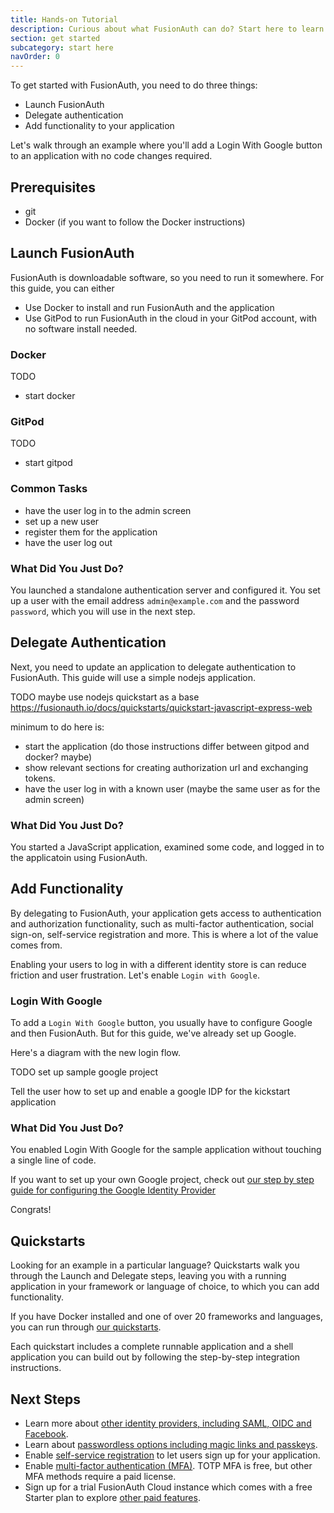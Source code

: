```yaml
---
title: Hands-on Tutorial
description: Curious about what FusionAuth can do? Start here to learn about it.
section: get started
subcategory: start here
navOrder: 0
---
```


To get started with FusionAuth, you need to do three things:

* Launch FusionAuth
* Delegate authentication
* Add functionality to your application

<StartDiagram alt="Launch, then delegate, then add functionality." />

Let's walk through an example where you'll add a Login With Google button to an application with no code changes required.

## Prerequisites

* git
* Docker (if you want to follow the Docker instructions)

## Launch FusionAuth

FusionAuth is downloadable software, so you need to run it somewhere. For this guide, you can either

* Use Docker to install and run FusionAuth and the application
* Use GitPod to run FusionAuth in the cloud in your GitPod account, with no software install needed.

### Docker

TODO

* start docker

### GitPod

TODO

* start gitpod

### Common Tasks

* have the user log in to the admin screen
* set up a new user
* register them for the application
* have the user log out

### What Did You Just Do?

You launched a standalone authentication server and configured it. You set up a user with the email address `admin@example.com` and the password `password`, which you will use in the next step.

## Delegate Authentication

Next, you need to update an application to delegate authentication to FusionAuth. This guide will use a simple nodejs application.

TODO maybe use nodejs quickstart as a base https://fusionauth.io/docs/quickstarts/quickstart-javascript-express-web


minimum to do here is:

* start the application (do those instructions differ between gitpod and docker? maybe)
* show relevant sections for creating authorization url and exchanging tokens.
* have the user log in with a known user (maybe the same user as for the admin screen)

### What Did You Just Do?

You started a JavaScript application, examined some code, and logged in to the applicatoin using FusionAuth.

## Add Functionality

By delegating to FusionAuth, your application gets access to authentication and authorization functionality, such as multi-factor authentication, social sign-on, self-service registration and more. This is where a lot of the value comes from.

Enabling your users to log in with a different identity store is can reduce friction and user frustration. Let's enable `Login with Google`. 

### Login With Google

To add a `Login With Google` button, you usually have to configure Google and then FusionAuth. But for this guide, we've already set up Google.

Here's a diagram with the new login flow.

TODO set up sample google project

Tell the user how to set up and enable a google IDP for the kickstart application


### What Did You Just Do?

You enabled Login With Google for the sample application without touching a single line of code.

If you want to set up your own Google project, check out [our step by step guide for configuring the Google Identity Provider](/docs/lifecycle/authenticate-users/identity-providers/social/google)

Congrats!

## Quickstarts

Looking for an example in a particular language? Quickstarts walk you through the Launch and Delegate steps, leaving you with a running application in your framework or language of choice, to which you can add functionality.

If you have Docker installed and one of over 20 frameworks and languages, you can run through [our quickstarts](/docs/quickstarts).

Each quickstart includes a complete runnable application and a shell application you can build out by following the step-by-step integration instructions.

## Next Steps

* Learn more about [other identity providers, including SAML, OIDC and Facebook](/docs/lifecycle/authenticate-users/identity-providers/).
* Learn about [passwordless options including magic links and passkeys](/docs/lifecycle/authenticate-users/passwordless/).
* Enable [self-service registration](/docs/lifecycle/register-users/basic-registration-forms) to let users sign up for your application.
* Enable [multi-factor authentication (MFA)](/docs/lifecycle/authenticate-users/multi-factor-authentication). TOTP MFA is free, but other MFA methods require a paid license.
* Sign up for a trial FusionAuth Cloud instance which comes with a free Starter plan to explore [other paid features](/docs/get-started/core-concepts/premium-features).

